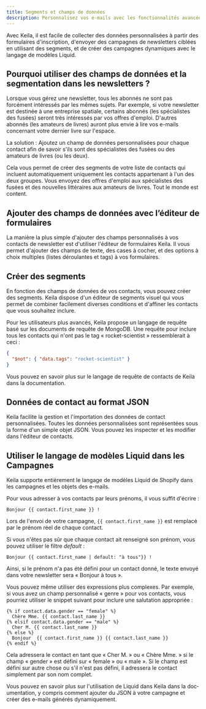 ```yaml
---
title: Segments et champs de données
description: Personnalisez vos e-mails avec les fonctionnalités avancées de segmentation et de données personnalisées de Keila
---
```


Avec Keila, il est facile de collecter des données personnalisées à partir des formulaires d'inscription, d'envoyer des campagnes de newsletters ciblées en utilisant des segments, et de créer des campagnes dynamiques avec le langage de modèles Liquid.

<KeilaImage
  src="/src/assets/screenshots/form-builder.png"
  alt="Capture d'écran du créateur de formulaires Keila avec un champ de tags personnalisés"
/>

## Pourquoi utiliser des champs de données et la segmentation dans les newsletters ?

Lorsque vous gérez une newsletter, tous les abonnés ne sont pas forcément intéressés par les mêmes sujets. Par exemple, si votre newsletter est destinée à une entreprise spatiale, certains abonnés (les spécialistes des fusées) seront très intéressés par vos offres d'emploi. D'autres abonnés (les amateurs de livres) auront plus envie à lire vos e-mails concernant votre dernier livre sur l'espace.

La solution : Ajoutez un champ de données personnalisées pour chaque contact afin de savoir s'ils sont des spécialistes des fusées ou des amateurs de livres (ou les deux).

Cela vous permet de créer des segments de votre liste de contacts qui incluent automatiquement uniquement les contacts appartenant à l'un des deux groupes. Vous envoyez des offres d'emploi aux spécialistes des fusées et des nouvelles littéraires aux amateurs de livres. Tout le monde est content.

## Ajouter des champs de données avec l’éditeur de formulaires

La manière la plus simple d'ajouter des champs personnalisés à vos contacts de newsletter est d'utiliser l'éditeur de formulaires Keila. Il vous permet d'ajouter des champs de texte, des cases à cocher, et des options à choix multiples (listes déroulantes et tags) à vos formulaires.

## Créer des segments

En fonction des champs de données de vos contacts, vous pouvez créer des segments. Keila dispose d'un éditeur de segments visuel qui vous permet de combiner facilement diverses conditions et d'affiner les contacts que vous souhaitez inclure.

<KeilaImage
  src="/src/assets/screenshots/segment-editor.png"
  alt="Capture d'écran de l'éditeur de segments Keila"
/>

Pour les utilisateurs plus avancés, Keila propose un langage de requête basé sur les documents de requête de MongoDB. Une requête pour inclure tous les contacts qui n'ont pas le tag «&nbsp;rocket-scientist&nbsp;» ressemblerait à ceci :

```json
{
  "$not": { "data.tags": "rocket-scientist" }
}
```

Vous pouvez en savoir plus sur le langage de requête de contacts de Keila dans la documentation.

## Données de contact au format JSON

Keila facilite la gestion et l'importation des données de contact personnalisées. Toutes les données personnalisées sont représentées sous la forme d'un simple objet JSON. Vous pouvez les inspecter et les modifier dans l'éditeur de contacts.

<KeilaImage
  src="/src/assets/screenshots/contact-data.png"
  alt="Capture d'écran de l'éditeur de contacts affichant des données JSON personnalisées"
/>

## Utiliser le langage de modèles Liquid dans les Campagnes

Keila supporte entièrement le langage de modèles Liquid de Shopify dans les campagnes et les objets des e-mails.

Pour vous adresser à vos contacts par leurs prénoms, il vous suffit d'écrire :

```
Bonjour {{ contact.first_name }} !
```

Lors de l'envoi de votre campagne, `{{ contact.first_name }}` est remplacé par le prénom réel de chaque contact.

Si vous n'êtes pas sûr que chaque contact ait renseigné son prénom, vous pouvez utiliser le filtre _default_ :

```
Bonjour {{ contact.first_name | default: "à tous"}} !
```

Ainsi, si le prénom n'a pas été défini pour un contact donné, le texte envoyé dans votre newsletter sera «&nbsp;Bonjour à tous&nbsp;».

Vous pouvez même utiliser des expressions plus complexes. Par exemple, si vous avez un champ personnalisé «&nbsp;genre&nbsp;» pour vos contacts, vous pourriez utiliser le snippet suivant pour inclure une salutation appropriée :

```
{% if contact.data.gender == "female" %}
  Chère Mme. {{ contact.last_name }}
{% elsif contact.data.gender == "male" %}
  Cher M. {{ contact.last_name }}
{% else %}
  Bonjour  {{ contact.first_name }} {{ contact.last_name }}
{% endif %}
```

Cela adressera le contact en tant que «&nbsp;Cher M.&nbsp;» ou «&nbsp;Chère Mme.&nbsp;» si le champ «&nbsp;gender&nbsp;» est défini sur «&nbsp;female&nbsp;» ou «&nbsp;male&nbsp;». Si le champ est défini sur autre chose ou s'il n'est pas défini, il adressera le contact simplement par son nom complet.

<I18NLink collection="docs" i18nId="campaigns" lang="en">
  Vous pouvez en savoir plus sur l'utilisation de Liquid dans Keila dans la
  documentation, y compris comment ajouter du JSON à votre campagne et créer des
  e-mails générés dynamiquement.
</I18NLink>
